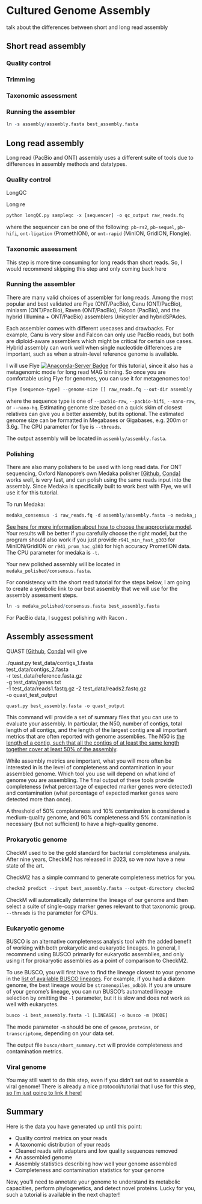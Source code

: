 # Cultured Genome Assembly
talk about the differences between short and long read assembly

## Short read assembly
### Quality control

### Trimming

### Taxonomic assessment

### Running the assembler


```r
ln -s assembly/assembly.fasta best_assembly.fasta
```

## Long read assembly
Long read (PacBio and ONT) assembly uses a different suite of tools due to differences in assembly methods and datatypes.

### Quality control

LongQC

Long re

```r
python longQC.py sampleqc -x [sequencer] -o qc_output raw_reads.fq
```

where the sequencer can be one of the following: ```pb-rs2```, ```pb-sequel```, ```pb-hifi```, ```ont-ligation``` (PromethION), or ```ont-rapid``` (MinION, GridION, Flongle).

### Taxonomic assessment
This step is more time consuming for long reads than short reads. So, I would recommend skipping this step and only coming back here 


### Running the assembler
There are many valid choices of assembler for long reads. Among the most popular and best validated are Flye (ONT/PacBio), Canu (ONT/PacBio), miniasm (ONT/PacBio), Raven (ONT/PacBio), Falcon (PacBio), and the hybrid (Illumina + ONT/PacBio) assemblers Unicycler and hybridSPAdes.

Each assembler comes with different usecases and drawbacks. For example, Canu is very slow and Falcon can only use PacBio reads, but both are diploid-aware assemblers which might be critical for certain use cases. Hybrid assembly can work well when single nucleotide differences are important, such as when a strain-level reference genome is available.

I will use Flye [![Anaconda-Server Badge](https://anaconda.org/bioconda/flye/badges/version.svg)](https://anaconda.org/bioconda/flye)
for this tutorial, since it also has a metagenomic mode for long read MAG binning. So once you are comfortable using Flye for genomes, you can use it for metagenomes too!

```r
flye [sequence-type] --genome-size [] raw_reads.fq --out-dir assembly
```

where the sequence type is one of ```--pacbio-raw```, ```--pacbio-hifi```, ```--nano-raw```, or ```--nano-hq```. Estimating genome size based on a quick skim of closest relatives can give you a better assembly, but its optional. The estimated genome size can be formatted in Megabases or Gigabases, e.g. 200m or 3.6g. The CPU parameter for flye is ```--threads```.

The output assembly will be located in ```assembly/assembly.fasta```.

### Polishing
There are also many polishers to be used with long read data. For ONT sequencing, Oxford Nanopore's own
Medaka polisher [[Github](https://github.com/nanoporetech/medaka), [Conda](https://anaconda.org/bioconda/medaka)] works well, is very fast, and can polish using the same reads input into the assembly. Since Medaka is specifically built to work best with Flye, we will use it for this tutorial.

To run Medaka:
```r
medaka_consensus -i raw_reads.fq -d assembly/assembly.fasta -o medaka_polished -m [model]
```

[See here for more information about how to choose the appropriate model](https://github.com/nanoporetech/medaka#models). Your results will be better if you carefully choose the right model, but the program should also work if you just provide ```r941_min_fast_g303``` for MinION/GridION or ```r941_prom_hac_g303``` for high accuracy PrometION data. The CPU parameter for medaka is ```-t```.

Your new polished assembly will be located in ```medaka_polished/consensus.fasta```.

For consistency with the short read tutorial for the steps below, I am going to create a symbolic link to our best assembly that we will use for the assembly assessment steps.
```r
ln -s medaka_polished/consensus.fasta best_assembly.fasta
```

For PacBio data, I suggest polishing with Racon [](). 

## Assembly assessment
QUAST [[Github](https://github.com/ablab/quast), [Conda](https://anaconda.org/bioconda/quast)] will give 

./quast.py test_data/contigs_1.fasta \
           test_data/contigs_2.fasta \
        -r test_data/reference.fasta.gz \
        -g test_data/genes.txt \
        -1 test_data/reads1.fastq.gz -2 test_data/reads2.fastq.gz \
        -o quast_test_output
        
```r
quast.py best_assembly.fasta -o quast_output
```

This command will provide a set of summary files that you can use to evaluate your assembly.
In particular, the N50, number of contigs, total length of all contigs, and the length of the largest contig are all important metrics that are often reported with genome assemblies. The N50 is [the length of a contig, such that all the contigs of at least the same length together cover at least 50% of the assembly](https://en.wikipedia.org/wiki/N50,_L50,_and_related_statistics).

While assembly metrics are important, what you will more often be interested in is the level of completeness and contamination in your assembled genome. Which tool you use will depend on what kind of genome you are assembling.
The final output of these tools provide completeness (what percentage of expected marker genes were detected) and contamination (what percentage of expected marker genes were detected more than once). 

A threshold of 50% completeness and 10% contamination is considered a medium-quality genome, and 90% completeness and 5% contamination is necessary (but not sufficient) to have a high-quality genome.

### Prokaryotic genome
CheckM used to be the gold standard for bacterial completeness analysis. After nine years, CheckM2 has released in 2023, so we now have a new state of the art.

CheckM2 has a simple command to generate completeness metrics for you.
```r
checkm2 predict --input best_assembly.fasta --output-directory checkm2
```

CheckM will automatically determine the lineage of our genome and then select a suite of single-copy marker genes relevant to that taxonomic group. ```--threads ``` is the parameter for CPUs.

### Eukaryotic genome
BUSCO is an alternative completeness analysis tool with the added benefit of working with both prokaryotic and eukaryotic lineages. In general, I recommend using BUSCO primarily for eukaryotic assemblies, and only using it for prokaryotic assemblies as a point of comparison to CheckM2. 

To use BUSCO, you will first have to find the lineage closest to your genome in the [list of available BUSCO lineages](https://busco.ezlab.org/list_of_lineages.html). For example, if you had a diatom genome, the best lineage would be ```stramenopiles_odb10```. If you are unsure of your genome's lineage, you can run BUSCO's automated lineage selection by omitting the ```-l``` parameter, but it is slow and does not work as well with eukaryotes.

```r
busco -i best_assembly.fasta -l [LINEAGE] -o busco -m [MODE]
```

The mode parameter ```-m``` should be one of ```genome```, ```proteins```, or ```transcriptome```, depending on your data set.

The output file ```busco/short_summary.txt``` will provide completeness and contamination metrics.

### Viral genome
You may still want to do this step, even if you didn't set out to assemble a viral genome! There is already a nice protocol/tutorial that I use for this step, [so I'm just going to link it here!](https://www.protocols.io/view/viral-sequence-identification-sop-with-virsorter2-5qpvoyqebg4o/v3)

## Summary

Here is the data you have generated up until this point:

- Quality control metrics on your reads
- A taxonomic distribution of your reads
- Cleaned reads with adapters and low quality sequences removed
- An assembled genome
- Assembly statistics describing how well your genome assembled
- Completeness and contamination statistics for your genome

Now, you'll need to annotate your genome to understand its metabolic capacities, perform phylogenetics, and detect novel proteins. Lucky for you, such a tutorial is available in the next chapter!
